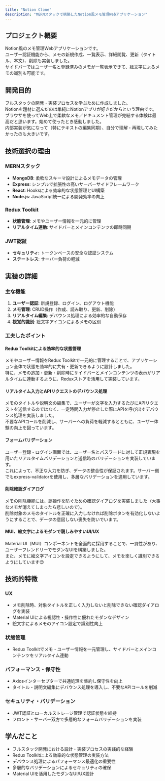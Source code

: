 ```yaml
---
title: "Notion Clone"
description: "MERNスタックで構築したNotion風メモ管理Webアプリケーション"
---
```


## プロジェクト概要

Notion風のメモ管理Webアプリケーションです。\
ユーザー認証機能から、メモの新規作成、一覧表示、詳細閲覧、更新（タイトル、本文）、削除も実装しました。\
サイドバーではユーザー名と登録済みのメモが一覧表示できて、絵文字によるメモの識別も可能です。

## 開発目的

フルスタックの開発・実装プロセスを学ぶために作成しました。\
Notionを題材に選んだのは単純にNotionアプリが好きだからという理由です。
ブラウザを使ってWeb上で柔軟なメモ／ドキュメント管理が完結する体験は最高だと思います。始めて使ったとき感動しました。\
内部実装が気になって（特にテキストの編集同期）、自分で理解・再現してみたかったのも大きいです。

## 技術選択の理由

### MERNスタック

- **MongoDB**: 柔軟なスキーマ設計によるメモデータの管理
- **Express**: シンプルで拡張性の高いサーバーサイドフレームワーク
- **React**: Hooksによる効率的な状態管理とUI構築
- **Node.js**: JavaScript統一による開発効率の向上

### Redux Toolkit

- **状態管理**: メモやユーザー情報を一元的に管理
- **リアルタイム連動**: サイドバーとメインコンテンツの即時同期

### JWT認証

- **セキュリティ**: トークンベースの安全な認証システム
- **ステートレス**: サーバー負荷の軽減

## 実装の詳細

### 主な機能

1. **ユーザー認証**: 新規登録、ログイン、ログアウト機能
2. **メモ管理**: CRUD操作（作成、読み取り、更新、削除）
3. **リアルタイム編集**: デバウンス処理による効率的な自動保存
4. **視覚的識別**: 絵文字アイコンによるメモの区別

### 工夫したポイント

#### Redux Toolkitによる効率的な状態管理

メモやユーザー情報をRedux Toolkitで一元的に管理することで、アプリケーション全体で状態を効率的に共有・更新できるように設計しました。\
特に、メモの追加・更新・削除時にサイドバーとメインコンテンツの表示がリアルタイムに連動するように、Reduxストアを活用して実装しています。

#### リアルタイム入力とAPIリクエストのデバウンス処理

メモのタイトルや説明文の編集で、ユーザーが文字を入力するたびにAPIリクエストを送信するのではなく、一定時間入力が停止した際にAPIを呼び出すデバウンス処理を実装しました。\
不要なAPIコールを削減し、サーバーへの負荷を軽減するとともに、ユーザー体験の向上を図っています。

#### フォームバリデーション

ユーザー登録・ログイン画面では、ユーザー名とパスワードに対して正規表現を用いたリアルタイムバリデーションと送信時のバリデーションを実装しています。\
これによって、不正な入力を防ぎ、データの整合性が保証されます。サーバー側でもexpress-validatorを使用し、多層なバリデーションを適用しています。

#### 削除確認ダイアログ

メモの削除機能には、誤操作を防ぐための確認ダイアログを実装しました（大事なメモが消えてしまったら悲しいので）。\
削除対象のメモのタイトルを正確に入力しなければ削除ボタンを有効化しないようにすることで、データの意図しない喪失を防いでいます。

#### MUI、絵文字によるモダンで親しみやすいUI/UX

Material UI（MUI）コンポーネントを全面的に採用することで、一貫性があり、ユーザーフレンドリーでモダンなUIを構築しました。\
また、メモに絵文字アイコンを設定できるようにして、メモを楽しく識別できるようにしています😊

## 技術的特徴

### UX

- メモ削除時、対象タイトルを正しく入力しないと削除できない確認ダイアログを実装
- Material UIによる視認性・操作性に優れたモダンなデザイン
- 絵文字によるメモのアイコン設定で識別性向上

### 状態管理

- Redux Toolkitでメモ・ユーザー情報を一元管理し、サイドバーとメインコンテンツをリアルタイム連動

### パフォーマンス・保守性

- Axiosインターセプターで共通処理を集約し保守性を向上
- タイトル・説明文編集にデバウンス処理を導入し、不要なAPIコールを削減

### セキュリティ・バリデーション

- JWT認証とローカルストレージ管理で認証状態を維持
- フロント・サーバー双方で多層的なフォームバリデーションを実装

## 学んだこと

- フルスタック開発における設計・実装プロセスの実践的な経験
- Redux Toolkitによる効率的な状態管理の実装方法
- デバウンス処理によるパフォーマンス最適化の重要性
- 多層的なバリデーションによるセキュリティの確保
- Material UIを活用したモダンなUI/UX設計
